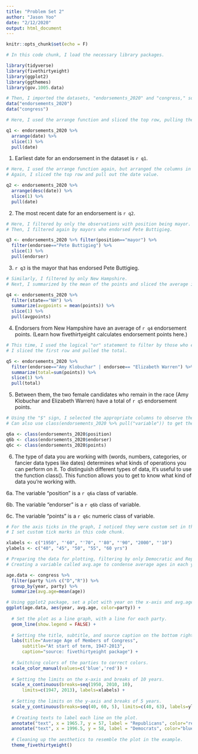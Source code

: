 ```yaml
---
title: "Problem Set 2"
author: "Jason Yoo"
date: "2/12/2020"
output: html_document
---
```


```r
knitr::opts_chunk$set(echo = F)
```

```r
# In this code chunk, I load the necessary library packages. 

library(tidyverse) 
library(fivethirtyeight)
library(ggplot2)
library(ggthemes)
library(gov.1005.data)
```

```r
# Then, I imported the datasets, "endorsements_2020" and "congress," so that I can answer the following mad libs.
data("endorsements_2020")
data("congress")
```

```r
# Here, I used the arrange function and sliced the top row, pulling the date column value out for the answer, q1.

q1 <- endorsements_2020 %>% 
  arrange(date) %>% 
  slice(1) %>% 
  pull(date)
```

1) Earliest date for an endorsement in the dataset is `r q1`.

```r
# Here, I used the arrange function again, but arranged the columns in descending order according to date.
# Again, I sliced the top row and pull out the date value.

q2 <- endorsements_2020 %>% 
  arrange(desc(date)) %>% 
  slice(1) %>% 
  pull(date)
```

2) The most recent date for an endorsement is `r q2`.

```r
# Here, I filtered by only the observations with position being mayor.
# Then, I filtered again by mayors who endorsed Pete Buttigieg. 

q3 <- endorsements_2020 %>% filter(position=="mayor") %>% 
  filter(endorsee=="Pete Buttigieg") %>% 
  slice(1) %>% 
  pull(endorser)
```

3) `r q3` is the mayor that has endorsed Pete Buttigieg.

```r
# Similarly, I filtered by only New Hampshire.
# Next, I summarized by the mean of the points and sliced the average in the first row.

q4 <- endorsements_2020 %>% 
  filter(state=="NH") %>% 
  summarize(avgpoints = mean(points)) %>% 
  slice(1) %>% 
  pull(avgpoints)
```

4) Endorsers from New Hampshire have an average of `r q4` endorsement points. (Learn how fivethirtyeight calculates endorsement points here.)

```r
# This time, I used the logical "or" statement to filter by those who endorsed Amy Klobuchar or Elizabeth Warren.
# I sliced the first row and pulled the total.

q5 <- endorsements_2020 %>% 
  filter(endorsee=="Amy Klobuchar" | endorsee== "Elizabeth Warren") %>% 
  summarize(total=sum(points)) %>% 
  slice(1) %>% 
  pull(total)
```

5) Between them, the two female candidates who remain in the race (Amy Klobuchar and Elizabeth Warren) have a total of `r q5` endorsement points.

```r
# Using the "$" sign, I selected the appropriate columns to observe the variable class of each column.
# Can also use class(endorsements_2020 %>% pull("variable")) to get the variable classes.

q6a <- class(endorsements_2020$position)
q6b <- class(endorsements_2020$endorser)
q6c <- class(endorsements_2020$points)
```

6) The type of data you are working with (words, numbers, categories, or fancier data types like dates) determines what kinds of operations you can perform on it. To distinguish different types of data, it’s useful to use the function class(). This function allows you to get to know what kind of data you’re working with.

6a. The variable “position” is a `r q6a` class of variable.

6b. The variable “endorser” is a `r q6b` class of variable.

6c. The variable “points” is a `r q6c` numeric class of variable.

```r
# For the axis ticks in the graph, I noticed they were custom set in the example. 
# I set custom tick marks in this code chunk.

xlabels <- c("1950", "'60", "'70", "'80", "'90", "2000", "'10")
ylabels <- c("40", "45", "50", "55", "60 yrs")
```

```r
# Preparing the data for plotting, filtering by only Democratic and Republican parties and grouping by year and party.
# Creating a variable called avg.age to condense average ages in each year for each party.

age.data <- congress %>% 
  filter(party %in% c("D","R")) %>% 
  group_by(year, party) %>% 
  summarize(avg.age=mean(age))
```

```r
# Using ggplot2 package, set a plot with year on the x-axis and avg.age on the y-axis, coloring by party.
ggplot(age.data, aes(year, avg.age, color=party)) + 
  
  # Set the plot as a line graph, with a line for each party.
  geom_line(show.legend = FALSE) + 
  
  # Setting the title, subtitle, and source caption on the bottom right of plot.
  labs(title="Average Age of Members of Congress", 
      subtitle="At start of term, 1947-2013", 
      caption="source: fivethirtyeight package") + 
  
  # Switching colors of the parties to correct colors.
  scale_color_manual(values=c('blue','red')) +
  
  # Setting the limits on the x-axis and breaks of 10 years.
  scale_x_continuous(breaks=seq(1950, 2010, 10), 
      limits=c(1947, 2013), labels=xlabels) +
  
  # Setting the limits on the y-axis and breaks of 5 years.
  scale_y_continuous(breaks=seq(40, 60, 5), limits=c(40, 63), labels=ylabels) +
  
  # Creating texts to label each line on the plot.
  annotate("text", x = 1965.7, y = 57, label = "Republicans", color="red") +
  annotate("text", x = 1996.5, y = 58, label = "Democrats", color="blue") +
  
  # Cleaning up the aesthetics to resemble the plot in the example.
  theme_fivethirtyeight()
```

